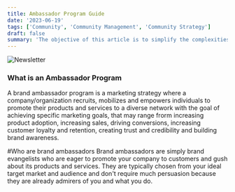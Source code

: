 ```yaml
---
title: Ambassador Program Guide
date: '2023-06-19'
tags: ['Community', 'Community Management', 'Community Strategy']
draft: false
summary: 'The objective of this article is to simplify the complexities of blockchain architecture by analyzing its layers and the functions they serve. Our aim is to assist you in understanding the intricacies of blockchain design, enhancing performance, and recognizing any possible security weaknesses.'
---
```


![Newsletter](/static/images/canada/community.jpg)

### What is an Ambassador Program

A brand ambassador program is a marketing strategy where a company/organization recruits, mobilizes and empowers individuals to promote their products and services to a diverse network with the goal of achieving specific marketing goals, that may range frorm increasing product adoption, increasing sales, driving conversions, increasing customer loyalty and retention, creating trust and credibility and building brand awareness.

#Who are brand ambassadors
Brand ambassadors are simply brand evangelists who are eager to promote your company to customers and gush about its products and services. They are typically chosen from your ideal target market and audience and don't require much persuasion because they are already admirers of you and what you do.
